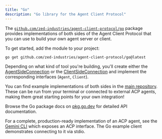 ```yaml
---
title: "Go"
description: "Go library for the Agent Client Protocol"
---
```


The [`github.com/zed-industries/agent-client-protocol/go`](https://pkg.go.dev/github.com/zed-industries/agent-client-protocol/go)
package provides implementations of both sides of the Agent Client Protocol that
you can use to build your own agent server or client.

To get started, add the module to your project:

```bash
go get github.com/zed-industries/agent-client-protocol/go@latest
```

Depending on what kind of tool you're building, you'll create either the
[AgentSideConnection](https://pkg.go.dev/github.com/zed-industries/agent-client-protocol/go#NewAgentSideConnection)
or the
[ClientSideConnection](https://pkg.go.dev/github.com/zed-industries/agent-client-protocol/go#NewClientSideConnection)
and implement the corresponding interfaces (`Agent`, `Client`).

You can find example implementations of both sides in the
[main repository](https://github.com/zed-industries/agent-client-protocol/tree/main/go/example).
These can be run from your terminal or connected to external ACP agents, making
them great starting points for your own integration!

Browse the Go package docs on
[pkg.go.dev](https://pkg.go.dev/github.com/zed-industries/agent-client-protocol/go)
for detailed API documentation.

For a complete, production-ready implementation of an ACP agent, see the
[Gemini CLI](https://github.com/google-gemini/gemini-cli) which exposes an ACP
interface. The Go example client demonstrates connecting to it via stdio.
